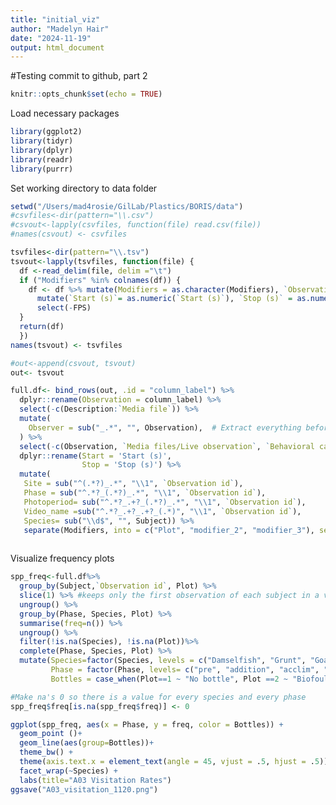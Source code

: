 ```yaml
---
title: "initial_viz"
author: "Madelyn Hair"
date: "2024-11-19"
output: html_document
---
```

#Testing commit to github, part 2
```r
knitr::opts_chunk$set(echo = TRUE)
```

Load necessary packages
```r
library(ggplot2)
library(tidyr)
library(dplyr)
library(readr)
library(purrr)
```

Set working directory to data folder
```r
setwd("/Users/mad4rosie/GilLab/Plastics/BORIS/data")
#csvfiles<-dir(pattern="\\.csv")
#csvout<-lapply(csvfiles, function(file) read.csv(file))
#names(csvout) <- csvfiles

tsvfiles<-dir(pattern="\\.tsv")
tsvout<-lapply(tsvfiles, function(file) {
  df <-read_delim(file, delim ="\t")
  if ("Modifiers" %in% colnames(df)) {
    df <- df %>% mutate(Modifiers = as.character(Modifiers), `Observation date`=as.character(`Observation date`), `Total length` = as.numeric(`Total length`)) %>%
      mutate(`Start (s)`= as.numeric(`Start (s)`), `Stop (s)` = as.numeric(`Stop (s)`), `Duration (s)` = as.numeric(`Duration (s)`)) %>%
      select(-FPS)
  }
  return(df)
  })
names(tsvout) <- tsvfiles

#out<-append(csvout, tsvout)
out<- tsvout
```


```r
full.df<- bind_rows(out, .id = "column_label") %>%
  dplyr::rename(Observation = column_label) %>%
  select(-c(Description:`Media file`)) %>%
  mutate(
    Observer = sub("_.*", "", Observation),  # Extract everything before the first _
  ) %>%
  select(-c(Observation, `Media files/Live observation`, `Behavioral category`, Date, Subjects)) %>%
  dplyr::rename(Start = 'Start (s)',
                Stop = 'Stop (s)') %>% 
  mutate(
   Site = sub("^(.*?)_.*", "\\1", `Observation id`),
   Phase = sub("^.*?_(.*?)_.*", "\\1", `Observation id`),
   Photoperiod= sub("^.*?_.+?_(.*?)_.*", "\\1", `Observation id`),
   Video_name =sub("^.*?_.+?_.+?_(.*)", "\\1", `Observation id`),
   Species= sub("\\d$", "", Subject)) %>% 
   separate(Modifiers, into = c("Plot", "modifier_2", "modifier_3"), sep = "\\|", fill = "right")
   
```


Visualize frequency plots
```r
spp_freq<-full.df%>%
  group_by(Subject,`Observation id`, Plot) %>%
  slice(1) %>% #keeps only the first observation of each subject in a video's plot for the frequency count
  ungroup() %>%
  group_by(Phase, Species, Plot) %>%
  summarise(freq=n()) %>%
  ungroup() %>%
  filter(!is.na(Species), !is.na(Plot))%>%
  complete(Phase, Species, Plot) %>%
  mutate(Species=factor(Species, levels = c("Damselfish", "Grunt", "Goatfish", "Parrotfish", "Surgeonfish", "Snapper", "Wrasse","Jack", "Grouper","Butterfly", "Other", "No focal subject")), 
         Phase = factor(Phase, levels= c("pre", "addition", "acclim", "removal")),
         Bottles = case_when(Plot==1 ~ "No bottle", Plot ==2 ~ "Biofouled bottle", Plot ==3 ~ "Clean bottle"))

#Make na's 0 so there is a value for every species and every phase
spp_freq$freq[is.na(spp_freq$freq)] <- 0

ggplot(spp_freq, aes(x = Phase, y = freq, color = Bottles)) + 
  geom_point ()+
  geom_line(aes(group=Bottles))+
  theme_bw() +
  theme(axis.text.x = element_text(angle = 45, vjust = .5, hjust = .5))+
  facet_wrap(~Species) + 
  labs(title="A03 Visitation Rates")
ggsave("A03_visitation_1120.png")  
```

